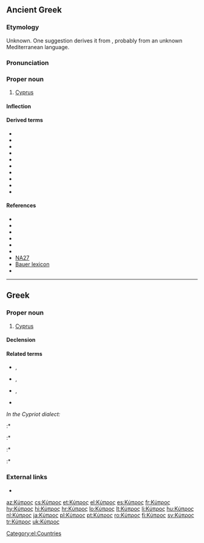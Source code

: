 {{also|κύπρος}}
==Ancient Greek==
{{wikipedia|Cyprus}}

===Etymology===
Unknown. One suggestion derives it from {{m|grc|κυπάρισσος}}, probably from an unknown Mediterranean {{etyl|pregrc|grc}} language.

===Pronunciation===
{{grc-IPA|w=Κύ̆προς}}

===Proper noun===
{{grc-proper noun|Κύπρου|f|second}}

# [[Cyprus]]

====Inflection====
{{grc-decl-2nd-pax|form=F-sing|Κύπρ}}

====Derived terms====
* {{l|grc|Κύπριος}}
* {{l|grc|κύπριος}}
* {{l|grc|κυπρίς}}
* {{l|grc|κυπρογενής}}
* {{l|grc|κυπρογένεια}}
* {{l|grc|κυπρογένηα}}
* {{l|grc|κυπρόθε}}
* {{l|grc|κυπρόθεν}}
* {{l|grc|κύπρονδε}}
* {{l|la|Cyprius}}

====References====
* {{R:LSJ}}
* {{R:Middle Liddell}}
* {{R:Autenrieth}}
* {{R:Slater}}
* {{R:Strong's|G|2954}}
* {{R:Woodhouse}}
* [[:w:Novum Testamentum Graece|NA27]]
* [[:w:Bauer lexicon|Bauer lexicon]]
* {{grc-wh-page|1007}}

{{C|grc|Islands}}

----

==Greek==

===Proper noun===
{{el-noun-proper|f}}

# [[Cyprus]]

====Declension====
{{el-nF-ος-2a|Κύπρ}}

====Related terms====
* {{l|el|Κύπριος|g=m|gloss=Cypriot}}, {{l|el|Κυπριώτης|g=m|gloss=Cypriot}}
* {{l|el|Κύπρια|g=f|gloss=female Cypriot}}, {{l|el|Κυπριώτισσα|g=f|gloss=female Cypriot}}
* {{l|el|κυπριακά|gloss=Cypriot dialect|g=n-p}}, {{l|el|κυπριώτικα|gloss=Cypriot dialect|g=n-p}}
* {{l|el|κυπριακός|gloss=Cypriot}} {{qualifier|adjective}}
''In the Cypriot dialect:''
:* {{l|el|Κυπραίος|g=m|gloss=Cypriot}}
:* {{l|el|Κυπραία|g=f|gloss=female Cypriot}}
:* {{l|el|κυπραίικα|g=n-p|gloss=Cypriot dialect}}
:* {{l|el|κυπραίος|g=m|gloss=Cypriot}} {{qualifier|adjective}}

===External links===
* {{pedialite|lang=el}}

[[Category:el:Countries]]

{{DEFAULTSORT:κυπροσ}}

[[az:Κύπρος]]
[[cs:Κύπρος]]
[[et:Κύπρος]]
[[el:Κύπρος]]
[[es:Κύπρος]]
[[fr:Κύπρος]]
[[hy:Κύπρος]]
[[hi:Κύπρος]]
[[hr:Κύπρος]]
[[lo:Κύπρος]]
[[lt:Κύπρος]]
[[li:Κύπρος]]
[[hu:Κύπρος]]
[[nl:Κύπρος]]
[[ja:Κύπρος]]
[[pl:Κύπρος]]
[[pt:Κύπρος]]
[[ro:Κύπρος]]
[[fi:Κύπρος]]
[[sv:Κύπρος]]
[[tr:Κύπρος]]
[[uk:Κύπρος]]